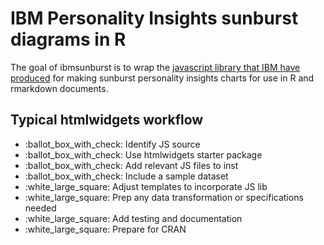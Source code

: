 # IBM Personality Insights sunburst diagrams in R

The goal of ibmsunburst is to wrap the [javascript library that IBM have produced](https://github.com/personality-insights/sunburst-chart/) for making sunburst personality insights charts for use in R and rmarkdown documents.

## Typical htmlwidgets workflow
- :ballot_box_with_check: Identify JS source
- :ballot_box_with_check: Use htmlwidgets starter package
- :ballot_box_with_check: Add relevant JS files to inst
- :ballot_box_with_check: Include a sample dataset
- :white_large_square: Adjust templates to incorporate JS lib
- :white_large_square: Prep any data transformation or specifications needed
- :white_large_square: Add testing and documentation
- :white_large_square: Prepare for CRAN
